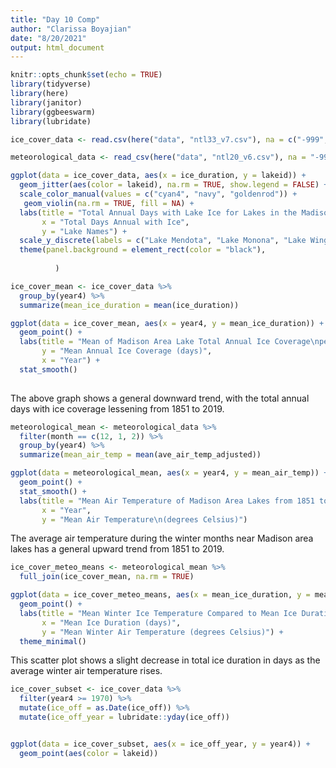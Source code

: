 ```yaml
---
title: "Day 10 Comp"
author: "Clarissa Boyajian"
date: "8/20/2021"
output: html_document
---
```


```r
knitr::opts_chunk$set(echo = TRUE)
library(tidyverse)
library(here)
library(janitor)
library(ggbeeswarm)
library(lubridate)
```

```r
ice_cover_data <- read.csv(here("data", "ntl33_v7.csv"), na = c("-999", ""))

meteorological_data <- read_csv(here("data", "ntl20_v6.csv"), na = "-999")
```


```r
ggplot(data = ice_cover_data, aes(x = ice_duration, y = lakeid)) +
  geom_jitter(aes(color = lakeid), na.rm = TRUE, show.legend = FALSE) +
  scale_color_manual(values = c("cyan4", "navy", "goldenrod")) +
   geom_violin(na.rm = TRUE, fill = NA) + 
  labs(title = "Total Annual Days with Lake Ice for Lakes in the Madison Area",
       x = "Total Days Annual with Ice",
       y = "Lake Names") +
  scale_y_discrete(labels = c("Lake Mendota", "Lake Monona", "Lake Wingra")) +
  theme(panel.background = element_rect(color = "black"),
        
          )
```

```r
ice_cover_mean <- ice_cover_data %>% 
  group_by(year4) %>% 
  summarize(mean_ice_duration = mean(ice_duration))

ggplot(data = ice_cover_mean, aes(x = year4, y = mean_ice_duration)) +
  geom_point() +
  labs(title = "Mean of Madison Area Lake Total Annual Ice Coverage\nper Year 1851  2019",
       y = "Mean Annual Ice Coverage (days)",
       x = "Year") +
  stat_smooth()
  

```
The above graph shows a general downward trend, with the total annual days with ice coverage lessening from 1851 to 2019. 


```r
meteorological_mean <- meteorological_data %>% 
  filter(month == c(12, 1, 2)) %>% 
  group_by(year4) %>% 
  summarize(mean_air_temp = mean(ave_air_temp_adjusted))

ggplot(data = meteorological_mean, aes(x = year4, y = mean_air_temp)) +
  geom_point() +
  stat_smooth() +
  labs(title = "Mean Air Temperature of Madison Area Lakes from 1851 to 2019",
       x = "Year", 
       y = "Mean Air Temperature\n(degrees Celsius)")
```

The average air temperature during the winter months near Madison area lakes has a general upward trend from 1851 to 2019. 

```r
ice_cover_meteo_means <- meteorological_mean %>% 
  full_join(ice_cover_mean, na.rm = TRUE)

ggplot(data = ice_cover_meteo_means, aes(x = mean_ice_duration, y = mean_air_temp)) +
  geom_point() +
  labs(title = "Mean Winter Ice Temperature Compared to Mean Ice Duration\n1851 to 2019",
       x = "Mean Ice Duration (days)",
       y = "Mean Winter Air Temperature (degrees Celsius)") +
  theme_minimal()
```

This scatter plot shows a slight decrease in total ice duration in days as the average winter air temperature rises.


```r
ice_cover_subset <- ice_cover_data %>% 
  filter(year4 >= 1970) %>% 
  mutate(ice_off = as.Date(ice_off)) %>% 
  mutate(ice_off_year = lubridate::yday(ice_off))


ggplot(data = ice_cover_subset, aes(x = ice_off_year, y = year4)) +
  geom_point(aes(color = lakeid))
```






